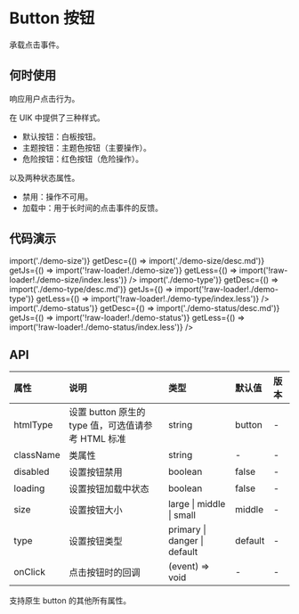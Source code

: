 
# Button 按钮

承载点击事件。

## 何时使用

响应用户点击行为。

在 UIK 中提供了三种样式。

-   默认按钮：白板按钮。
-   主题按钮：主题色按钮（主要操作）。
-   危险按钮：红色按钮（危险操作）。

以及两种状态属性。

-   禁用：操作不可用。
-   加载中：用于长时间的点击事件的反馈。

## 代码演示

<CodeWrapper>
    <CodeBox
        title="按钮大小"
        getComponent={() => import('./demo-size')}
        getDesc={() => import('./demo-size/desc.md')}
        getJs={() => import('!raw-loader!./demo-size')}
        getLess={() => import('!raw-loader!./demo-size/index.less')}
    />
    <CodeBox
        title="按钮类型"
        getComponent={() => import('./demo-type')}
        getDesc={() => import('./demo-type/desc.md')}
        getJs={() => import('!raw-loader!./demo-type')}
        getLess={() => import('!raw-loader!./demo-type/index.less')}
    />
    <CodeBox
        title="按钮状态"
        getComponent={() => import('./demo-status')}
        getDesc={() => import('./demo-status/desc.md')}
        getJs={() => import('!raw-loader!./demo-status')}
        getLess={() => import('!raw-loader!./demo-status/index.less')}
    />
</CodeWrapper>

## API

<!-- 给table设置外部className 下方需要留空一行（不然mdx解析会出错） -->

<div className="api">

| 属性      | 说明                                               | 类型                         | 默认值  | 版本 |
| :-------- | :------------------------------------------------- | :--------------------------- | :------ | :--- |
| htmlType  | 设置 button 原生的 type 值，可选值请参考 HTML 标准 | string                       | button  | -    |
| className | 类属性                                             | string                       | -       | -    |
| disabled  | 设置按钮禁用                                       | boolean                      | false   | -    |
| loading   | 设置按钮加载中状态                                 | boolean                      | false   | -    |
| size      | 设置按钮大小                                       | large \| middle \| small     | middle  | -    |
| type      | 设置按钮类型                                       | primary \| danger \| default | default | -    |
| onClick   | 点击按钮时的回调                                   | (event) => void              | -       | -    |

</div>

支持原生 button 的其他所有属性。
